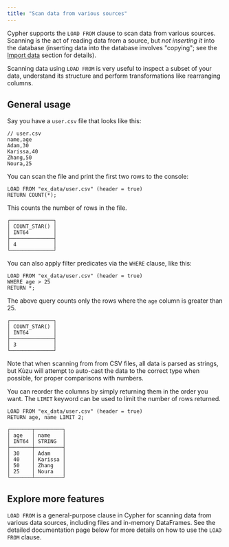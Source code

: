 ```yaml
---
title: "Scan data from various sources"
---
```



Cypher supports the `LOAD FROM` clause to scan data from various sources. Scanning is the act of
reading data from a source, but _not inserting it_ into the database (inserting data into the database
involves "copying"; see the [Import data](/import) section for details).

Scanning data using `LOAD FROM` is very useful to inspect a subset of your data, understand its structure
and perform transformations like rearranging columns.

## General usage

Say you have a `user.csv` file that looks like this:

```csv
// user.csv
name,age
Adam,30
Karissa,40
Zhang,50
Noura,25
```

You can scan the file and print the first two rows to the console:
```cypher
LOAD FROM "ex_data/user.csv" (header = true)
RETURN COUNT(*);
```
This counts the number of rows in the file.
```
┌──────────────┐
│ COUNT_STAR() │
│ INT64        │
├──────────────┤
│ 4            │
└──────────────┘
```

You can also apply filter predicates via the `WHERE` clause, like this:
```cypher
LOAD FROM "ex_data/user.csv" (header = true)
WHERE age > 25
RETURN *;
```
The above query counts only the rows where the `age` column is greater than 25.
```
┌──────────────┐
│ COUNT_STAR() │
│ INT64        │
├──────────────┤
│ 3            │
└──────────────┘
```
Note that when scanning from from CSV files, all data is parsed as strings, but Kùzu will attempt
to auto-cast the data to the correct type when possible, for proper comparisons with numbers.

You can reorder the columns by simply returning them in the order you want. The `LIMIT` keyword
can be used to limit the number of rows returned.

```cypher
LOAD FROM "ex_data/user.csv" (header = true)
RETURN age, name LIMIT 2;
```
```
┌───────┬─────────┐
│ age   │ name    │
│ INT64 │ STRING  │
├───────┼─────────┤
│ 30    │ Adam    │
│ 40    │ Karissa │
│ 50    │ Zhang   │
│ 25    │ Noura   │
└───────┴─────────┘
```

## Explore more features

`LOAD FROM` is a general-purpose clause in Cypher for scanning data from various data sources,
including files and in-memory DataFrames. See the detailed documentation page below for more details
on how to use the `LOAD FROM` clause.

<LinkCard
  title="LOAD (Scan)"
  description="Explore the options for the LOAD clause in Kùzu"
  href="/cypher/query-clauses/load-from"
/>